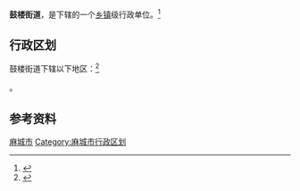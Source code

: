 {{中国乡级行政区|42/11/81/002/000}}

'''鼓楼街道'''，是{{PRC admin/fullname|42/11/81/002/000|3}}下辖的一个[[乡镇|乡镇]]级行政单位。<ref>{{PRC admin/ref sgc|{{PRC admin/parent|42/11/81/002/000}}}}</ref>

== 行政区划 ==

鼓楼街道下辖以下地区：<ref>{{PRC admin/ref sgc|42/11/81/002/000}}</ref>

{{PRC admin/children|42/11/81/002/000}}。

== 参考资料 ==

{{reflist}}

{{湖北省黄冈市麻城市行政区划}}
{{湖北行政区划小作品}}
[[Category:黄冈市街道|麻城市]]
[[Category:麻城市行政区划|Category:麻城市行政区划]]